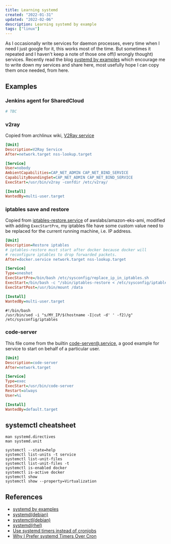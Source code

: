 ```yaml
---
title: Learning systemd
created: "2022-01-31"
updated: "2022-02-06"
description: Learning systemd by example
tags: ["linux"]
---
```


As I occasionally write services for daemon processes, every time when I need I just google for it, this works most of the time. But sometimes it repeated and I haven't keep a note of those one off(I wrongly thought) services. Recently read the blog [systemd by examples] which encourage me to write down my services and share here, most usefully hope I can copy them once needed, from here.

## Examples

### Jenkins agent for SharedCloud

```ini
# TBC
```

### v2ray

Copied from archlinux wiki, [V2Ray service]

```ini
[Unit]
Description=V2Ray Service
After=network.target nss-lookup.target

[Service]
User=nobody
AmbientCapabilities=CAP_NET_ADMIN CAP_NET_BIND_SERVICE
CapabilityBoundingSet=CAP_NET_ADMIN CAP_NET_BIND_SERVICE
ExecStart=/usr/bin/v2ray -confdir /etc/v2ray/

[Install]
WantedBy=multi-user.target
```

### iptables save and restore

Copied from [iptables-restore.service] of awslabs/amazon-eks-ami, modified with adding `ExecStartPre`, my iptables file have some custom value need to be replaced for the current running machine, i.e. IP address.

```ini
[Unit]
Description=Restore iptables
# iptables-restore must start after docker because docker will
# reconfigure iptables to drop forwarded packets.
After=docker.service network.target nss-lookup.target

[Service]
Type=oneshot
ExecStartPre=/bin/bash /etc/sysconfig/replace_ip_in_iptables.sh
ExecStart=/bin/bash -c "/sbin/iptables-restore < /etc/sysconfig/iptables"
ExecStartPost=/usr/bin/mount /data

[Install]
WantedBy=multi-user.target
```

```shell
#!/bin/bash
/usr/bin/sed -i "s/MY_IP/$(hostname -I|cut -d' ' -f2)/g" /etc/sysconfig/iptables
```

### code-server

This file come from the builtin [code-server@.service], a good example for service to start on behalf of a particular user.

```ini
[Unit]
Description=code-server
After=network.target

[Service]
Type=exec
ExecStart=/usr/bin/code-server
Restart=always
User=%i

[Install]
WantedBy=default.target
```

## systemctl cheatsheet

```shell
man systemd.directives
man systemd.unit

systemctl --state=help
systemctl list-units -t service
systemctl list-unit-files
systemctl list-unit-files -t
systemctl is-enabled docker
systemctl is-active docker
systemctl show
systemctl show --property=Virtualization
```

## References

- [systemd by examples]
- [systemd(debian)](https://wiki.debian.org/systemd)
- [systemctl(debian)](https://manpages.debian.org/bullseye-backports/systemd/systemctl.1.en.html)
- [systemd(rhel)](https://access.redhat.com/documentation/en-us/red_hat_enterprise_linux/7/html/system_administrators_guide/chap-managing_services_with_systemd)
- [Use systemd timers instead of cronjobs](https://opensource.com/article/20/7/systemd-timers)
- [Why I Prefer systemd Timers Over Cron](https://trstringer.com/systemd-timer-vs-cronjob/)

[systemd by examples]: https://systemd-by-example.com/
[V2Ray service]: https://wiki.archlinux.org/title/V2Ray
[iptables-restore.service]: https://github.com/awslabs/amazon-eks-ami/blob/master/files/iptables-restore.service
[code-server@.service]: https://github.com/coder/code-server/blob/main/ci/build/code-server@.service
